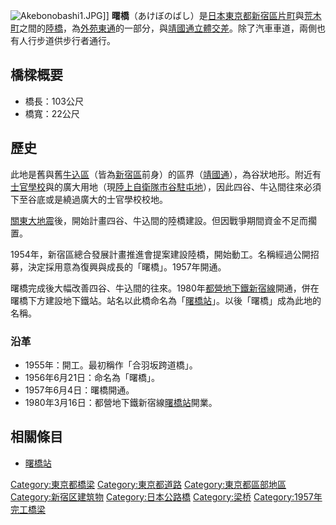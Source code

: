 [[File:Akebonobashi1.JPG|thumb]]]]
'''曙橋'''（あけぼのばし）是[[日本|日本]][[東京都|東京都]][[新宿區|新宿區]][[片町_(新宿區)|片町]]與[[荒木町_(新宿區)|荒木町]]之間的[[陸橋|陸橋]]，為[[外苑東通|外苑東通]]的一部分，與[[東京都道302號新宿兩國線|靖國通]][[立體交匯|立體交差]]。除了汽車車道，兩側也有人行步道供步行者通行。

== 橋樑概要 ==
* 橋長：103公尺
* 橋寬：22公尺

== 歷史 ==
此地是舊{{link-ja|四谷區|四谷区}}與舊[[牛込區|牛込區]]（皆為[[新宿區|新宿區]]前身）的區界（[[東京都道302號新宿兩國線|靖國通]]），為谷狀地形。附近有[[陸軍士官學校_(日本)|士官學校]]與{{link-ja|東京陸軍幼年學校|東京陸軍幼年学校}}的廣大用地（現[[陸上自衛隊|陸上自衛隊]][[市谷駐屯地|市谷駐屯地]]），因此四谷、牛込間往來必須下至谷底或是繞過廣大的士官學校校地。

[[關東大地震|關東大地震]]後，開始計畫四谷、牛込間的陸橋建設。但因戰爭期間資金不足而擱置。

1954年，新宿區總合發展計畫推進會提案建設陸橋，開始動工。名稱經過公開招募，決定採用意為復興與成長的「曙橋」。1957年開通。

曙橋完成後大幅改善四谷、牛込間的往來。1980年[[都營地下鐵新宿線|都營地下鐵新宿線]]開通，併在曙橋下方建設地下鐵站。站名以此橋命名為「[[曙橋站|曙橋站]]」。以後「曙橋」成為此地的名稱。

=== 沿革 ===
* 1955年：開工。最初稱作「合羽坂跨道橋」。
* 1956年6月21日：命名為「曙橋」。
* 1957年6月4日：曙橋開通。
* 1980年3月16日：都營地下鐵新宿線[[曙橋站|曙橋站]]開業。

== 相關條目 ==
* [[曙橋站|曙橋站]]

{{DEFAULTSORT:Akebonobashi}}
[[Category:東京都橋梁|Category:東京都橋梁]]
[[Category:東京都道路|Category:東京都道路]]
[[Category:東京都區部地區|Category:東京都區部地區]]
[[Category:新宿区建筑物|Category:新宿区建筑物]]
[[Category:日本公路橋|Category:日本公路橋]]
[[Category:梁桥|Category:梁桥]]
[[Category:1957年完工橋梁|Category:1957年完工橋梁]]